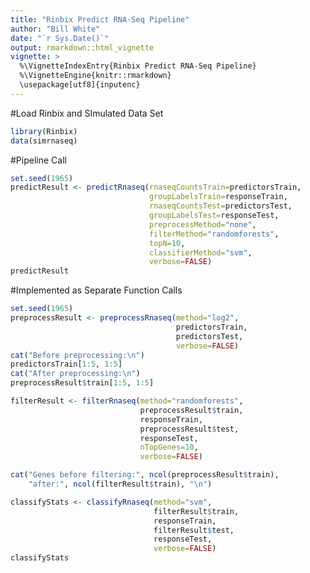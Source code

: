 ```yaml
---
title: "Rinbix Predict RNA-Seq Pipeline"
author: "Bill White"
date: "`r Sys.Date()`"
output: rmarkdown::html_vignette
vignette: >
  %\VignetteIndexEntry{Rinbix Predict RNA-Seq Pipeline}
  %\VignetteEngine{knitr::rmarkdown}
  \usepackage[utf8]{inputenc}
---
```


#Load Rinbix and SImulated Data Set

```r
library(Rinbix)
data(simrnaseq)
```

#Pipeline Call

```r
set.seed(1965)
predictResult <- predictRnaseq(rnaseqCountsTrain=predictorsTrain, 
                               groupLabelsTrain=responseTrain, 
                               rnaseqCountsTest=predictorsTest, 
                               groupLabelsTest=responseTest, 
                               preprocessMethod="none", 
                               filterMethod="randomforests", 
                               topN=10, 
                               classifierMethod="svm",
                               verbose=FALSE)
predictResult
```

#Implemented as Separate Function Calls

```r
set.seed(1965)
preprocessResult <- preprocessRnaseq(method="log2", 
                                     predictorsTrain, 
                                     predictorsTest, 
                                     verbose=FALSE)
cat("Before preprocessing:\n")
predictorsTrain[1:5, 1:5]
cat("After preprocessing:\n")
preprocessResult$train[1:5, 1:5]

filterResult <- filterRnaseq(method="randomforests", 
                             preprocessResult$train, 
                             responseTrain, 
                             preprocessResult$test, 
                             responseTest,
                             nTopGenes=10, 
                             verbose=FALSE)

cat("Genes before filtering:", ncol(preprocessResult$train), 
    "after:", ncol(filterResult$train), "\n")

classifyStats <- classifyRnaseq(method="svm", 
                                filterResult$train, 
                                responseTrain, 
                                filterResult$test, 
                                responseTest,
                                verbose=FALSE)
classifyStats
```
